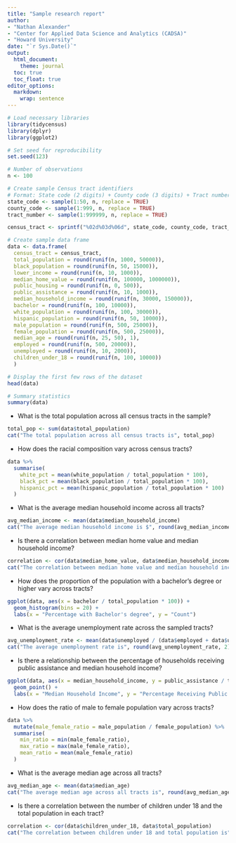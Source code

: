 ```yaml
---
title: "Sample research report"
author: 
- "Nathan Alexander"
- "Center for Applied Data Science and Analytics (CADSA)"
- "Howard University"
date: "`r Sys.Date()`"
output: 
  html_document:
    theme: journal
  toc: true
  toc_float: true
editor_options: 
  markdown: 
    wrap: sentence
---
```


```r
# Load necessary libraries
library(tidycensus)
library(dplyr)
library(ggplot2)
```


```r
# Set seed for reproducibility
set.seed(123)

# Number of observations
n <- 100

# Create sample Census tract identifiers
# Format: State code (2 digits) + County code (3 digits) + Tract number (6 digits)
state_code <- sample(1:50, n, replace = TRUE)
county_code <- sample(1:999, n, replace = TRUE)
tract_number <- sample(1:999999, n, replace = TRUE)

census_tract <- sprintf("%02d%03d%06d", state_code, county_code, tract_number)

# Create sample data frame
data <- data.frame(
  census_tract = census_tract,
  total_population = round(runif(n, 1000, 50000)),
  black_population = round(runif(n, 50, 15000)),
  lower_income = round(runif(n, 10, 1000)),
  median_home_value = round(runif(n, 100000, 1000000)),
  public_housing = round(runif(n, 0, 500)),
  public_assistance = round(runif(n, 10, 1000)),
  median_household_income = round(runif(n, 30000, 150000)),
  bachelor = round(runif(n, 100, 10000)),
  white_population = round(runif(n, 100, 30000)),
  hispanic_population = round(runif(n, 50, 10000)),
  male_population = round(runif(n, 500, 25000)),
  female_population = round(runif(n, 500, 25000)),
  median_age = round(runif(n, 25, 50), 1),
  employed = round(runif(n, 500, 20000)),
  unemployed = round(runif(n, 10, 2000)),
  children_under_18 = round(runif(n, 100, 10000))
  )

# Display the first few rows of the dataset
head(data)

# Summary statistics
summary(data)
```

-   What is the total population across all census tracts in the sample?

```r
total_pop <- sum(data$total_population)
cat("The total population across all census tracts is", total_pop)
```
-   How does the racial composition vary across census tracts?

```r
data %>%
  summarise(
    white_pct = mean(white_population / total_population * 100),
    black_pct = mean(black_population / total_population * 100),
    hispanic_pct = mean(hispanic_population / total_population * 100)
  )
```
-   What is the average median household income across all tracts?

```r
avg_median_income <- mean(data$median_household_income)
cat("The average median household income is $", round(avg_median_income, 2))

```

-   Is there a correlation between median home value and median household income?

```r
correlation <- cor(data$median_home_value, data$median_household_income)
cat("The correlation between median home value and median household income is", round(correlation, 3))

```

-   How does the proportion of the population with a bachelor's degree or higher vary across tracts?

```r
ggplot(data, aes(x = bachelor / total_population * 100)) +
  geom_histogram(bins = 20) +
  labs(x = "Percentage with Bachelor's degree", y = "Count")

```

-   What is the average unemployment rate across the sampled tracts?

```r
avg_unemployment_rate <- mean(data$unemployed / (data$employed + data$unemployed) * 100)
cat("The average unemployment rate is", round(avg_unemployment_rate, 2), "%")

```

-   Is there a relationship between the percentage of households receiving public assistance and median household income?

```r
ggplot(data, aes(x = median_household_income, y = public_assistance / total_population * 100)) +
  geom_point() +
  labs(x = "Median Household Income", y = "Percentage Receiving Public Assistance")

```

-   How does the ratio of male to female population vary across tracts?

```r
data %>%
  mutate(male_female_ratio = male_population / female_population) %>%
  summarise(
    min_ratio = min(male_female_ratio),
    max_ratio = max(male_female_ratio),
    mean_ratio = mean(male_female_ratio)
  )

```

-   What is the average median age across all tracts?

```r
avg_median_age <- mean(data$median_age)
cat("The average median age across all tracts is", round(avg_median_age, 1), "years")

```

-   Is there a correlation between the number of children under 18 and the total population in each tract?

```r
correlation <- cor(data$children_under_18, data$total_population)
cat("The correlation between children under 18 and total population is", round(correlation, 3))

```

